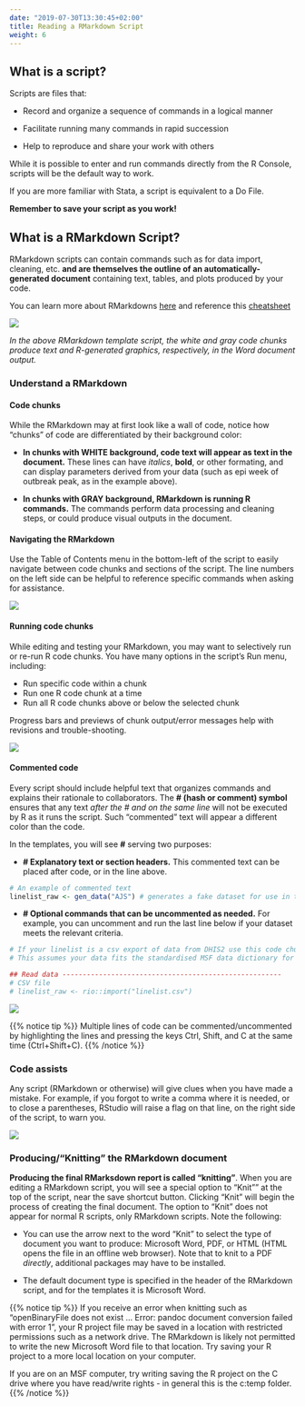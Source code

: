 ```yaml
---
date: "2019-07-30T13:30:45+02:00"
title: Reading a RMarkdown Script
weight: 6
---
```

## What is a script?  
Scripts are files that:  

* Record and organize a sequence of commands in a logical manner  

* Facilitate running many commands in rapid succession  

* Help to reproduce and share your work with others  

While it is possible to enter and run commands directly from the R Console, scripts will be the default way to work.  

If you are more familiar with Stata, a script is equivalent to a Do File.


**Remember to save your script as you work!** 


## What is a RMarkdown Script?

RMarkdown scripts can contain commands such as for data import, cleaning, etc. **and are themselves the outline of an automatically-generated document** containing text, tables, and plots produced by your code.

You can learn more about RMarkdowns [here](https://rmarkdown.rstudio.com/lesson-1.html) and reference this [cheatsheet](https://www.rstudio.com/wp-content/uploads/2016/03/rmarkdown-cheatsheet-2.0.pdf)  

![](/images/RMarkdown_transformation.png)

*In the above RMarkdown template script, the white and gray code chunks produce text and R-generated graphics, respectively, in the Word document output.*  

### Understand a RMarkdown  

#### Code chunks

While the RMarkdown may at first look like a wall of code, notice how "chunks" of code are differentiated by their background color:  

* **In chunks with WHITE background, code text will appear as text in the document.** These lines can have *italics*, **bold**, or other formating, and can display parameters derived from your data (such as epi week of outbreak peak, as in the example above).  

* **In chunks with GRAY background, RMarkdown is running R commands.** The commands perform data processing and cleaning steps, or could produce visual outputs in the document.    


#### Navigating the RMarkdown  

Use the Table of Contents menu in the bottom-left of the script to easily navigate between code chunks and sections of the script. The line numbers on the left side can be helpful to reference specific commands when asking for assistance.  

![](/images/Table_of_Contents.gif)

#### Running code chunks  
While editing and testing your RMarkdown, you may want to selectively run or re-run R code chunks. You have many options in the script's Run menu, including:  

* Run specific code within a chunk  
* Run one R code chunk at a time  
* Run all R code chunks above or below the selected chunk  

Progress bars and previews of chunk output/error messages help with revisions and trouble-shooting.

![](/images/Running_Chunks.gif)


#### Commented code  

Every script should include helpful text that organizes commands and explains their rationale to collaborators. The **# (hash or comment) symbol** ensures that any text *after the # and on the same line* will not be executed by R as it runs the script. Such "commented" text will appear a different color than the code.  

In the templates, you will see **#** serving two purposes:  

* **# Explanatory text or section headers.** This commented text can be placed after code, or in the line above.
```r
# An example of commented text  
linelist_raw <- gen_data("AJS") # generates a fake dataset for use in this template
```
* **# Optional commands that can be uncommented as needed.** For example, you can uncomment and run the last line below if your dataset meets the relevant criteria. 
``` r
# If your linelist is a csv export of data from DHIS2 use this code chunk
# This assumes your data fits the standardised MSF data dictionary for this disease

## Read data ------------------------------------------------------
# CSV file
# linelist_raw <- rio::import("linelist.csv")
```

![](/images/Commented_Lines.png)

{{% notice tip %}}
Multiple lines of code can be commented/uncommented by highlighting the lines and pressing the keys Ctrl, Shift, and C at the same time (Ctrl+Shift+C).
{{% /notice %}}


### Code assists  
Any script (RMarkdown or otherwise) will give clues when you have made a mistake. For example, if you forgot to write a comma where it is needed, or to close a parentheses, RStudio will raise a flag on that line, on the right side of the script, to warn you.  

![](/images/Warnings_and_Errors.png)

### Producing/"Knitting" the RMarkdown document  

**Producing the final RMarksdown report is called "knitting"**. When you are editing a RMarkdown script, you will see a special option to "Knit"" at the top of the script, near the save shortcut button. Clicking "Knit" will begin the process of creating the final document. The option to "Knit" does not appear for normal R scripts, only RMarkdown scripts. Note the following:  

* You can use the arrow next to the word "Knit" to select the type of document you want to produce: Microsoft Word, PDF, or HTML (HTML opens the file in an offline web browser). Note that to knit to a PDF *directly*, additional packages may have to be installed.  

* The default document type is specified in the header of the RMarkdown script, and for the templates it is Microsoft Word.  

{{% notice tip %}}
If you receive an error when knitting such as "openBinaryFile does not exist ... Error: pandoc document conversion failed with error 1", your R project file may be saved in a location with restricted permissions such as a network drive. The RMarkdown is likely not permitted to write the new Microsoft Word file to that location. Try saving your R project to a more local location on your computer.  

If you are on an MSF computer, try writing saving the R project on the C drive where you have read/write rights - in general this is the c:temp folder.
{{% /notice %}}

